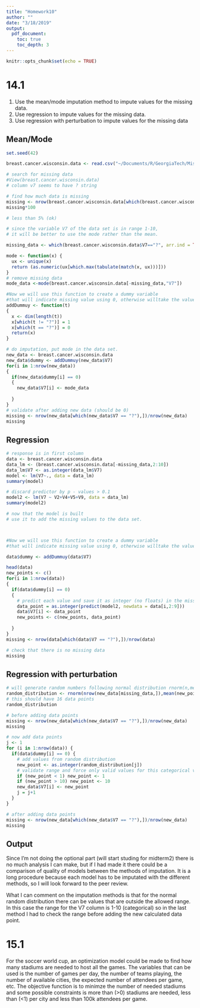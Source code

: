 ```yaml
---
title: "Homework10"
author: ""
date: "3/18/2019"
output:
  pdf_document:
    toc: true
    toc_depth: 3
---
```


```r
knitr::opts_chunk$set(echo = TRUE)
```

# 14.1

1. Use the mean/mode imputation method to impute values for the missing data.
2. Use regression to impute values for the missing data.
3. Use regression with perturbation to impute values for the missing data

## Mean/Mode
```r
set.seed(42)

breast.cancer.wisconsin.data <- read.csv("~/Documents/R/GeorgiaTech/MissingData/breast-cancer-wisconsin.data.txt", header=FALSE)

# search for missing data
#View(breast.cancer.wisconsin.data)
# column v7 seems to have ? string

# find how much data is missing
missing <- nrow(breast.cancer.wisconsin.data[which(breast.cancer.wisconsin.data$V7 == "?"),])/nrow(breast.cancer.wisconsin.data)
missing*100

# less than 5% (ok)

# since the variable V7 of the data set is in range 1-10, 
# it will be better to use the mode rather than the mean.

missing_data <- which(breast.cancer.wisconsin.data$V7=="?", arr.ind = TRUE)

mode <- function(x) {
  ux <- unique(x)
  return (as.numeric(ux[which.max(tabulate(match(x, ux)))]))
}
# remove missing data
mode_data <-mode(breast.cancer.wisconsin.data[-missing_data,"V7"])

#Now we will use this function to create a dummy variable 
#that will indicate missing value using 0, otherwise willtake the value 1.
addDummuy <- function(t)
{
  x <- dim(length(t)) 
  x[which(t != "?")] = 1
  x[which(t == "?")] = 0
  return(x)
}

# do imputation, put mode in the data set.
new_data <- breast.cancer.wisconsin.data
new_data$dummy <- addDummuy(new_data$V7)
for(i in 1:nrow(new_data))
{
  if(new_data$dummy[i] == 0)
  {
    new_data$V7[i] <- mode_data
    
  }
}
# validate after adding new data (should be 0)
missing <- nrow(new_data[which(new_data$V7 == "?"),])/nrow(new_data)
missing

```


## Regression

```r
# response is in first column
data <- breast.cancer.wisconsin.data
data_lm <- (breast.cancer.wisconsin.data[-missing_data,2:10])
data_lm$V7 <- as.integer(data_lm$V7)
model <- lm(V7~., data = data_lm)
summary(model)

# discard predictor by p - values > 0.1
model2 <- lm(V7 ~ V2+V4+V5+V9, data = data_lm)
summary(model2)

# now that the model is built
# use it to add the missing values to the data set.



#Now we will use this function to create a dummy variable 
#that will indicate missing value using 0, otherwise willtake the value 1.

data$dummy <- addDummuy(data$V7)

head(data)
new_points <- c()
for(i in 1:nrow(data))
{
  if(data$dummy[i] == 0)
  {
    # predict each value and save it as integer (no floats) in the missing i value
    data_point = as.integer(predict(model2, newdata = data[i,2:9]))
    data$V7[i] <- data_point
    new_points <- c(new_points, data_point)
    
  }
}
missing <- nrow(data[which(data$V7 == "?"),])/nrow(data)

# check that there is no missing data
missing
```


## Regression with perturbation

```r
# will generate random numbers following normal distribution rnorm(n,mean,sd)
random_distribution <- rnorm(nrow(new_data[missing_data,]),mean(new_points),sd(new_points))
# this should have 16 data points
random_distribution

# before adding data points
missing <- nrow(new_data[which(new_data$V7 == "?"),])/nrow(new_data)
missing

# now add data points
j <- 1
for (i in 1:nrow(data)) {
  if(data$dummy[i] == 0) {
    # add values from random distribution
    new_point <- as.integer(random_distribution[j])
    # validate range and force only valid values for this categorical variable
    if (new_point < 1) new_point <- 1
    if (new_point > 10) new_point <- 10
    new_data$V7[i] <- new_point
    j = j+1
  }
}

# after adding data points
missing <- nrow(new_data[which(new_data$V7 == "?"),])/nrow(new_data)
missing

```

## Output



Since I'm not doing the optional part (will start studing for midterm2) there is no much analysis I can make, but if I had made it there could be a comparison of quality of models between the methods of imputation. It is a long procedure because each model has to be imputated with the different methods, so I will look forward to the peer review.

What I can comment on the imputation methods is that for the normal random distribution there can be values that are outside the allowed range. In this case the range for the V7 column is 1-10 (categorical) so in the last method I had to check the range before adding the new calculated data point.

# 15.1

For the soccer world cup, an optimization model could be made to find how many stadiums are needed to host all the games. The variables that can be used is the number of games per day, the number of teams playing, the number of available cities, the expected number of attendees per game, etc. The objective function is to minimze the number of needed stadiums and some possible constraints is more than (>0) stadiums are needed, less than (<1) per city and less than 100k attendees per game.